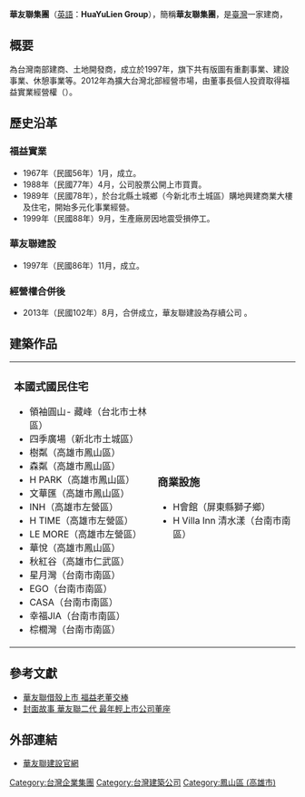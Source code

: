 
{{Infobox_Company
| company_name   = 華友聯集團<br/><small></small>
| company_name_en    = HuaYuLien Group
| company_logo   = 
| company_type   = 企業集團
| company_slogan =
創辦人 陸記康
董事長 陸炤庭
| foundation     = 1997年11月25日
| ISIN               = TW0001436004
| location       = {{ROC-TW}}[[高雄市|高雄市]][[鳳山區|鳳山區]]文龍路85號十三樓
| num_employees  = 
| industry       = [[建築|建築營造業]]
| products       = 市地重劃、開發營建住宅、商業大樓租售
| homepage       = [http://www.huayuliengroup.com/ 華友聯集團]
| accounting_period  = 每年12月 （月制會計年度）
| major_shareholder  = 弘眾投資有限公司（20.00%）等
| footnotes      = 
}}

'''華友聯集團'''（[[英語|英語]]：'''HuaYuLien Group'''），簡稱'''華友聯集團'''，是[[台灣|臺灣]]一家建商，

== 概要 ==
為台灣南部建商、土地開發商，成立於1997年，旗下共有版圖有重劃事業、建設事業、休憩事業等。2012年為擴大台灣北部經營市場，由董事長個人投資取得福益實業經營權（{{twse|1436}}）。

== 歷史沿革 ==
=== 福益實業 ===
*1967年（民國56年）1月，成立。
*1988年（民國77年）4月，公司股票公開上巿買賣。
*1989年（民國78年），於台北縣土城鄉（今新北市土城區）購地興建商業大樓及住宅，開始多元化事業經營。
*1999年（民國88年）9月，生產廠房因地震受損停工。
=== 華友聯建設 ===
*1997年（民國86年）11月，成立。
=== 經營權合併後 ===
*2013年（民國102年）8月，合併成立，華友聯建設為存續公司 。

== 建築作品 ==
{|
|- valign=top
|<!-- ◆左列 -->
=== 本國式國民住宅 ===
<!--參考竹中工務店編法-->
*領袖圓山- 藏峰（台北市士林區）
*四季廣場（新北市土城區）
*樹粼（高雄市鳳山區）
*森粼（高雄市鳳山區）
*H PARK（高雄市鳳山區）
*文華匯（高雄市鳳山區）
*INH（高雄市左營區）
*H TIME（高雄市左營區）
*LE MORE（高雄市左營區）
*華悅（高雄市鳳山區）
*秋紅谷（高雄市仁武區）
*星月灣（台南市南區）
* EGO（台南市南區）
* CASA（台南市南區）
*幸福JIA（台南市南區）
*棕櫚灣（台南市南區）
| <!-- ◆右列 -->

=== 商業設施 ===
*H會館（屏東縣獅子鄉）
*H Villa Inn 清水漾（台南市南區）
|}

== 參考文獻 ==
<references />
*[https://tw.news.yahoo.com/%E8%8F%AF%E5%8F%8B%E8%81%AF%E5%80%9F%E6%AE%BC%E4%B8%8A%E5%B8%82-%E7%A6%8F%E7%9B%8A%E8%80%81%E8%91%A3%E4%BA%A4%E6%A3%92-213000645--finance.html 華友聯借殼上市 福益老董交棒]
*[http://home.appledaily.com.tw/article/index/20150226/36402951/people/%E5%B0%81%E9%9D%A2%E6%95%85%E4%BA%8B%E8%8F%AF%E5%8F%8B%E8%81%AF%E4%BA%8C%E4%BB%A3%E6%9C%80%E5%B9%B4%E8%BC%95%E4%B8%8A%E5%B8%82%E5%85%AC%E5%8F%B8%E8%91%A3%E5%BA%A7 封面故事 華友聯二代 最年輕上市公司董座]

== 外部連結 ==
*[http://www.huayulien.com/ 華友聯建設官網]

[[Category:台灣企業集團|Category:台灣企業集團]]
[[Category:台灣建築公司|Category:台灣建築公司]]
[[Category:鳳山區_(高雄市)|Category:鳳山區 (高雄市)]]